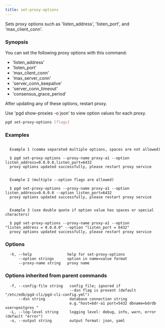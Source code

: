 ```yaml
---
title: set-proxy-options
---
```


Sets proxy options such as 'listen_address', 'listen_port', and 'max_client_conn'.

### Synopsis

You can set the following proxy options with this command:

- 'listen_address'
- 'listen_port'
- 'max_client_conn'
- 'max_server_conn'
- 'server_conn_keepalive'
- 'server_conn_timeout'
- 'consensus_grace_period'

After updating any of these options, restart proxy.

Use 'pgd show-proxies -o json' to view option values for each proxy.


```sh
pgd set-proxy-options [flags]
```

### Examples

```text

  Example 1 (comma separated multiple options, spaces are not allowed)

  $ pgd set-proxy-options --proxy-name proxy-a1 --option listen_address=0.0.0.0,listen_port=6432
  proxy options updated successfully, please restart proxy service


  Example 2 (multiple --option flags are allowed)

  $ pgd set-proxy-options --proxy-name proxy-a1 --option listen_address=0.0.0.0 --option listen_port=6432
  proxy options updated successfully, please restart proxy service


  Example 3 (use double quote if option value has spaces or special characters)

  $ pgd set-proxy-options --proxy-name proxy-a1 --option "listen_address = 0.0.0.0" --option "listen_port = 6432"
  proxy options updated successfully, please restart proxy service

```

### Options

```text
  -h, --help                help for set-proxy-options
      --option strings      option in name=value format
      --proxy-name string   proxy name
```

### Options inherited from parent commands

```text
  -f, --config-file string   config file; ignored if
                             --dsn flag is present (default "/etc/edb/pgd-cli/pgd-cli-config.yml")
      --dsn string           database connection string
                             e.g."host=bdr-a1 port=5432 dbname=bdrdb user=postgres "
  -L, --log-level string     logging level: debug, info, warn, error (default "error")
  -o, --output string        output format: json, yaml
```
